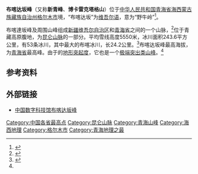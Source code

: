 {{Infobox mountain
| name = 布喀達坂峰
| other_name = 新青峰
| elevation_m = 6860
| elevation_ref = <ref name="peaklist">{{cite web|url=http://www.peaklist.org/WWlists/ultras/china2.html|title=China II: Sinkiang - Xinjiang|publisher=Peaklist.org.|accessdate=2014-08-16|archive-date=2010-08-23|archive-url=https://web.archive.org/web/20100823115605/http://www.peaklist.org/WWlists/ultras/china2.html|dead-url=no}}</ref>
| prominence_m = 1922
| prominence_ref = <ref name="peaklist"/>
| listing = [[中华人民共和国各省级行政区最高峰列表|中华人民共和国各省级行政区最高峰]]<small>（第4位）</small>
| map = China
| map_caption = 在中国的位置
| map_size = 320
| label_position = right
| location = [[新疆维吾尔族自治区|新疆维吾尔族自治区]]、[[青海省|青海省]]
| range = [[昆仑山脉|昆仑山脉]]
| lat_d = 36 | lat_m = 01 | lat_s = 27 | lat_NS = N
| long_d = 90 | long_m = 51 | long_s = 57 | long_EW = E
| coordinates_ref = <ref name="peaklist"/>
| type=[[极端突出类山峰|极端突出类山峰]]
| first_ascent = 
| easiest_route =
}}
'''布喀达坂峰'''（又称'''新青峰'''、'''博卡雷克塔格山'''）位于[[中华人民共和国|中华人民共和国]][[青海省|青海省]][[海西蒙古族藏族自治州|海西蒙古族藏族自治州]][[格尔木市|格尔木市]]境，“布喀达坂”为[[维吾尔语|维吾尔语]]，意为“野牛岭”<ref>{{Cite web |url=http://travel.163.com/15/0104/13/AF4C5CD800063KE8.html |title=那些从未被人类征服过的“处女峰” |accessdate=2015-05-13 |author= |date=2015-01-04 |work= |publisher=网易 |language=Zh-hans |archive-url=https://web.archive.org/web/20150518093546/http://travel.163.com/15/0104/13/AF4C5CD800063KE8.html |archive-date=2015-05-18 |dead-url=yes }}</ref>。

布喀達坂峰及周围山峰组成[[新疆维吾尔自治区|新疆维吾尔自治区]]和[[青海省|青海省]]之间的一个山脉，<ref name="peakbagger">{{cite peakbagger|pid=10575|name=Bukadaban Feng, China|accessdate=2014-08-16}}</ref>位于青藏高原腹地，为[[昆仑山脉|昆仑山脉]]的一部分。平均雪线高度5550米，冰川面积243.6平方公里，有53条冰川，其中最大的布喀冰川，长24.2公里。<ref>{{Cite web |url=http://amuseum.cdstm.cn/AMuseum/chuanyueqingzang/m122.html |title=中国数字科技馆布喀达坂峰 |access-date=2014-10-01 |archive-date=2014-02-27 |archive-url=https://web.archive.org/web/20140227032041/http://amuseum.cdstm.cn/AMuseum/chuanyueqingzang/m122.html |dead-url=yes }}</ref>布喀达坂峰最高海拔{{convert|6860|m|ft|0}}，为[[青海省|青海省]]最高峰。由于{{convert|1922|m|ft|0}}的[[地形突起度|地形突起度]]，它也是一个[[极端突出类山峰|极端突出类山峰]]。<ref name="peakbagger"/>

==参考资料==
{{Reflist|2}}

==外部链接==
*[http://amuseum.cdstm.cn/AMuseum/chuanyueqingzang/m122.html 中国数字科技馆布喀达坂峰] {{Wayback|url=http://amuseum.cdstm.cn/AMuseum/chuanyueqingzang/m122.html |date=20140227032041 }}

[[Category:中国各省最高点|Category:中国各省最高点]]
[[Category:昆仑山脉|Category:昆仑山脉]]
[[Category:青海山峰|Category:青海山峰]]
[[Category:海西地理|Category:海西地理]]
[[Category:格尔木市|Category:格尔木市]]
[[Category:青海地理之最|Category:青海地理之最]]